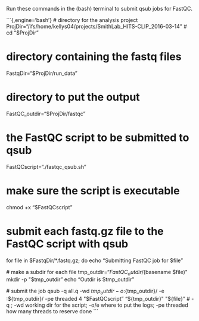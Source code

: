 Run these commands in the (bash) terminal to submit qsub jobs for FastQC.

```{,engine='bash'}
# directory for the analysis project
ProjDir="/ifs/home/kellys04/projects/SmithLab_HITS-CLIP_2016-03-14"
# cd "$ProjDir"

# directory containing the fastq files
FastqDir="$ProjDir/run_data"

# directory to put the output
FastQC_outdir="$ProjDir/fastqc"

# the FastQC script to be submitted to qsub
FastQCscript="./fastqc_qsub.sh"

# make sure the script is executable
chmod +x "$FastQCscript"

# submit each fastq.gz file to the FastQC script with qsub
for file in $FastqDir/*.fastq.gz; do
  echo "Submitting FastQC job for $file"
  
  # make a subdir for each file
  tmp_outdir="$FastQC_outdir/$(basename $file)"
  mkdir -p "$tmp_outdir"
  echo "Outdir is $tmp_outdir"
  
  # submit the job
  qsub -q all.q -wd $tmp_outdir -o :${tmp_outdir}/ -e :${tmp_outdir}/ -pe threaded 4 "$FastQCscript" "${tmp_outdir}" "${file}"
  # -q <node name prefix>; -wd working dir for the script; -o/e where to put the logs; -pe threaded <n> how many threads to reserve
done
```
